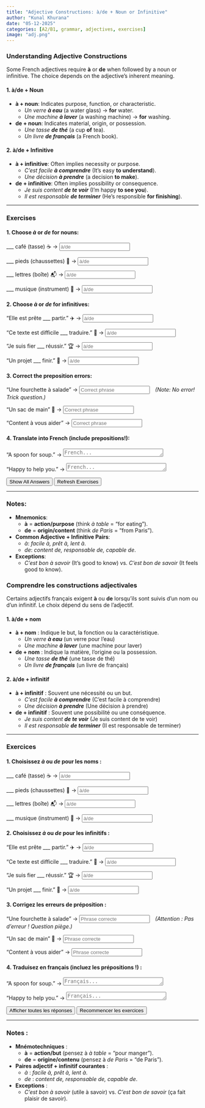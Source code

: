 ```yaml
---
title: "Adjective Constructions: à/de + Noun or Infinitive"  
author: "Kunal Khurana"  
date: "05-12-2025"  
categories: [A2/B1, grammar, adjectives, exercises]  
image: "adj.png"  
---
```


::: {.content-visible when-profile="english"}  

### Understanding Adjective Constructions  
Some French adjectives require **à** or **de** when followed by a noun or infinitive. The choice depends on the adjective’s inherent meaning.  

#### 1. **à/de + Noun**  
- **à + noun**: Indicates purpose, function, or characteristic.  
  - *Un verre **à eau*** (a water glass) → **for** water.  
  - *Une machine **à laver*** (a washing machine) → **for** washing.  
- **de + noun**: Indicates material, origin, or possession.  
  - *Une tasse **de thé*** (a cup **of** tea).  
  - *Un livre **de français*** (a French book).  

#### 2. **à/de + Infinitive**  
- **à + infinitive**: Often implies necessity or purpose.  
  - *C’est facile **à comprendre*** (It’s easy **to understand**).  
  - *Une décision **à prendre*** (a decision **to make**).  
- **de + infinitive**: Often implies possibility or consequence.  
  - *Je suis content **de te voir*** (I’m happy **to see you**).  
  - *Il est responsable **de terminer*** (He’s responsible **for finishing**).  

---

### Exercises  

#### 1. Choose *à* or *de* for nouns:  
___ café (tasse) ☕ → <input type="text" placeholder="à/de" oninput="checkAnswer(this, 'de')"><span style="margin-left:10px;"></span>  

___ pieds (chaussettes) 🧦 → <input type="text" placeholder="à/de" oninput="checkAnswer(this, 'de')"><span style="margin-left:10px;"></span>  

___ lettres (boîte) 📬 → <input type="text" placeholder="à/de" oninput="checkAnswer(this, 'aux')"><span style="margin-left:10px;"></span>  

___ musique (instrument) 🎻 → <input type="text" placeholder="à/de" oninput="checkAnswer(this, 'de')"><span style="margin-left:10px;"></span>  

#### 2. Choose *à* or *de* for infinitives:  
"Elle est prête ___ partir." ✈️ → <input type="text" placeholder="à/de" oninput="checkAnswer(this, 'à')"><span style="margin-left:10px;"></span>  

"Ce texte est difficile ___ traduire." 📝 → <input type="text" placeholder="à/de" oninput="checkAnswer(this, 'à')"><span style="margin-left:10px;"></span>  

"Je suis fier ___ réussir." 🏆 → <input type="text" placeholder="à/de" oninput="checkAnswer(this, 'de')"><span style="margin-left:10px;"></span>  

"Un projet ___ finir." 📅 → <input type="text" placeholder="à/de" oninput="checkAnswer(this, 'à')"><span style="margin-left:10px;"></span>  

#### 3. Correct the preposition errors:  
"Une fourchette à salade" → <input type="text" placeholder="Correct phrase" oninput="checkAnswer(this, 'une fourchette à salade')"><span style="margin-left:10px;"></span> *(Note: No error! Trick question.)*  

"Un sac de main" 👜 → <input type="text" placeholder="Correct phrase" oninput="checkAnswer(this, 'un sac à main')"><span style="margin-left:10px;"></span>  

"Content à vous aider" → <input type="text" placeholder="Correct phrase" oninput="checkAnswer(this, 'content de vous aider')"><span style="margin-left:10px;"></span>  

#### 4. Translate into French (include prepositions!):  
"A spoon for soup." → <textarea placeholder="French..." rows="1" cols="30" oninput="checkTranslation(this, 'une cuillère à soupe')"></textarea><span style="margin-left:10px;"></span>  

"Happy to help you." → <textarea placeholder="French..." rows="1" cols="30" oninput="checkTranslation(this, 'heureux de vous aider')"></textarea><span style="margin-left:10px;"></span>  

<button onclick="showAnswers()">Show All Answers</button>  
<button onclick="refreshPage()">Refresh Exercises</button>  

<script>  
function showAnswers() {  
    document.querySelectorAll('input[type="text"]').forEach(input => {  
        const correct = input.getAttribute('oninput').match(/'([^']+)'/)[1];  
        input.value = correct;  
        const feedback = input.nextElementSibling;  
        feedback.textContent = "✓ Correct!";  
        feedback.style.color = "green";  
    });  

    document.querySelectorAll('textarea').forEach(textarea => {  
        const correct = textarea.getAttribute('oninput').match(/'([^']+)'/)[1];  
        textarea.value = correct;  
        const feedback = textarea.nextElementSibling;  
        feedback.textContent = "✓ Correct!";  
        feedback.style.color = "green";  
    });  
}  

function refreshPage() {  
    location.reload();  
}  

function checkAnswer(input, correctAnswer) {  
    const feedback = input.nextElementSibling;  
    if (input.value.trim().toLowerCase() === correctAnswer.toLowerCase()) {  
        feedback.textContent = "✓ Correct!";  
        feedback.style.color = "green";  
    } else if (input.value.trim()) {  
        feedback.textContent = "✗ Try again!";  
        feedback.style.color = "red";  
    }  
}  

function checkAllAnswers() {  
    document.querySelectorAll('input[type="text"]').forEach(input => {  
        const correct = input.getAttribute('oninput').match(/'([^']+)'/)[1];  
        checkAnswer(input, correct);  
    });  

    document.querySelectorAll('textarea').forEach(textarea => {  
        const correct = textarea.getAttribute('oninput').match(/'([^']+)'/)[1];  
        checkTranslation(textarea, correct);  
    });  
}  

function checkTranslation(textarea, correctAnswer) {  
    const feedback = textarea.nextElementSibling;  
    if (textarea.value.trim().toLowerCase() === correctAnswer.toLowerCase()) {  
        feedback.textContent = "✓ Correct!";  
        feedback.style.color = "green";  
    } else if (textarea.value.trim()) {  
        feedback.textContent = "✗ Try again!";  
        feedback.style.color = "red";  
    }  
}  

function checkAllAnswers() {  
    document.querySelectorAll('input[type="text"]').forEach(input => {  
        const correct = input.getAttribute('oninput').match(/'([^']+)'/)[1];  
        input.value = correct;  
        const feedback = input.nextElementSibling;  
        feedback.textContent = "✓ Correct!";  
        feedback.style.color = "green";  
    });  

    document.querySelectorAll('textarea').forEach(textarea => {  
        const correct = textarea.getAttribute('oninput').match(/'([^']+)'/)[1];  
        textarea.value = correct;  
        const feedback = textarea.nextElementSibling;  
        feedback.textContent = "✓ Correct!";  
        feedback.style.color = "green";  
    });  
}  
</script>  

---

### Notes:  
- **Mnemonics**:  
  - **à** = **action/purpose** (think *à table* = "for eating").  
  - **de** = **origin/content** (think *de Paris* = "from Paris").  
- **Common Adjective + Infinitive Pairs**:  
  - *à*: *facile à, prêt à, lent à*.  
  - *de*: *content de, responsable de, capable de*.  
- **Exceptions**:  
  - *C’est bon à savoir* (It’s good to know) vs. *C’est bon de savoir* (It feels good to know).  

:::  

::: {.content-visible when-profile="french"}

### Comprendre les constructions adjectivales

Certains adjectifs français exigent **à** ou **de** lorsqu’ils sont suivis d’un nom ou d’un infinitif. Le choix dépend du sens de l’adjectif.

#### 1. **à/de + nom**
- **à + nom** : Indique le but, la fonction ou la caractéristique.
    - *Un verre **à eau*** (un verre pour l’eau)
    - *Une machine **à laver*** (une machine pour laver)
- **de + nom** : Indique la matière, l’origine ou la possession.
    - *Une tasse **de thé*** (une tasse de thé)
    - *Un livre **de français*** (un livre de français)

#### 2. **à/de + infinitif**
- **à + infinitif** : Souvent une nécessité ou un but.
    - *C’est facile **à comprendre*** (C’est facile à comprendre)
    - *Une décision **à prendre*** (Une décision à prendre)
- **de + infinitif** : Souvent une possibilité ou une conséquence.
    - *Je suis content **de te voir*** (Je suis content de te voir)
    - *Il est responsable **de terminer*** (Il est responsable de terminer)

---

### Exercices

#### 1. Choisissez *à* ou *de* pour les noms :
___ café (tasse) ☕ → <input type="text" placeholder="à/de" oninput="checkAnswer(this, 'de')"><span style="margin-left:10px;"></span>

___ pieds (chaussettes) 🧦 → <input type="text" placeholder="à/de" oninput="checkAnswer(this, 'de')"><span style="margin-left:10px;"></span>

___ lettres (boîte) 📬 → <input type="text" placeholder="à/de" oninput="checkAnswer(this, 'aux')"><span style="margin-left:10px;"></span>

___ musique (instrument) 🎻 → <input type="text" placeholder="à/de" oninput="checkAnswer(this, 'de')"><span style="margin-left:10px;"></span>

#### 2. Choisissez *à* ou *de* pour les infinitifs :
"Elle est prête ___ partir." ✈️ → <input type="text" placeholder="à/de" oninput="checkAnswer(this, 'à')"><span style="margin-left:10px;"></span>

"Ce texte est difficile ___ traduire." 📝 → <input type="text" placeholder="à/de" oninput="checkAnswer(this, 'à')"><span style="margin-left:10px;"></span>

"Je suis fier ___ réussir." 🏆 → <input type="text" placeholder="à/de" oninput="checkAnswer(this, 'de')"><span style="margin-left:10px;"></span>

"Un projet ___ finir." 📅 → <input type="text" placeholder="à/de" oninput="checkAnswer(this, 'à')"><span style="margin-left:10px;"></span>

#### 3. Corrigez les erreurs de préposition :
"Une fourchette à salade" → <input type="text" placeholder="Phrase correcte" oninput="checkAnswer(this, 'une fourchette à salade')"><span style="margin-left:10px;"></span> *(Attention : Pas d’erreur ! Question piège.)*

"Un sac de main" 👜 → <input type="text" placeholder="Phrase correcte" oninput="checkAnswer(this, 'un sac à main')"><span style="margin-left:10px;"></span>

"Content à vous aider" → <input type="text" placeholder="Phrase correcte" oninput="checkAnswer(this, 'content de vous aider')"><span style="margin-left:10px;"></span>

#### 4. Traduisez en français (incluez les prépositions !) :
"A spoon for soup." → <textarea placeholder="Français..." rows="1" cols="30" oninput="checkTranslation(this, 'une cuillère à soupe')"></textarea><span style="margin-left:10px;"></span>

"Happy to help you." → <textarea placeholder="Français..." rows="1" cols="30" oninput="checkTranslation(this, 'heureux de vous aider')"></textarea><span style="margin-left:10px;"></span>

<button onclick="showAnswers()">Afficher toutes les réponses</button>
<button onclick="refreshPage()">Recommencer les exercices</button>

<script>
function showAnswers() {
        document.querySelectorAll('input[type="text"]').forEach(input => {
                const correct = input.getAttribute('oninput').match(/'([^']+)'/)[1];
                input.value = correct;
                const feedback = input.nextElementSibling;
                feedback.textContent = "✓ Correct !";
                feedback.style.color = "green";
        });

        document.querySelectorAll('textarea').forEach(textarea => {
                const correct = textarea.getAttribute('oninput').match(/'([^']+)'/)[1];
                textarea.value = correct;
                const feedback = textarea.nextElementSibling;
                feedback.textContent = "✓ Correct !";
                feedback.style.color = "green";
        });
}

function refreshPage() {
        location.reload();
}

function checkAnswer(input, correctAnswer) {
        const feedback = input.nextElementSibling;
        if (input.value.trim().toLowerCase() === correctAnswer.toLowerCase()) {
                feedback.textContent = "✓ Correct !";
                feedback.style.color = "green";
        } else if (input.value.trim()) {
                feedback.textContent = "✗ Essayez encore !";
                feedback.style.color = "red";
        } else {
                feedback.textContent = "";
        }
}

function checkTranslation(textarea, correctAnswer) {
        const feedback = textarea.nextElementSibling;
        if (textarea.value.trim().toLowerCase() === correctAnswer.toLowerCase()) {
                feedback.textContent = "✓ Correct !";
                feedback.style.color = "green";
        } else if (textarea.value.trim()) {
                feedback.textContent = "✗ Essayez encore !";
                feedback.style.color = "red";
        } else {
                feedback.textContent = "";
        }
}
</script>

---

### Notes :
- **Mnémotechniques** :
    - **à** = **action/but** (pensez à *à table* = "pour manger").
    - **de** = **origine/contenu** (pensez à *de Paris* = "de Paris").
- **Paires adjectif + infinitif courantes** :
    - *à* : *facile à, prêt à, lent à*.
    - *de* : *content de, responsable de, capable de*.
- **Exceptions** :
    - *C’est bon à savoir* (utile à savoir) vs. *C’est bon de savoir* (ça fait plaisir de savoir).

:::
